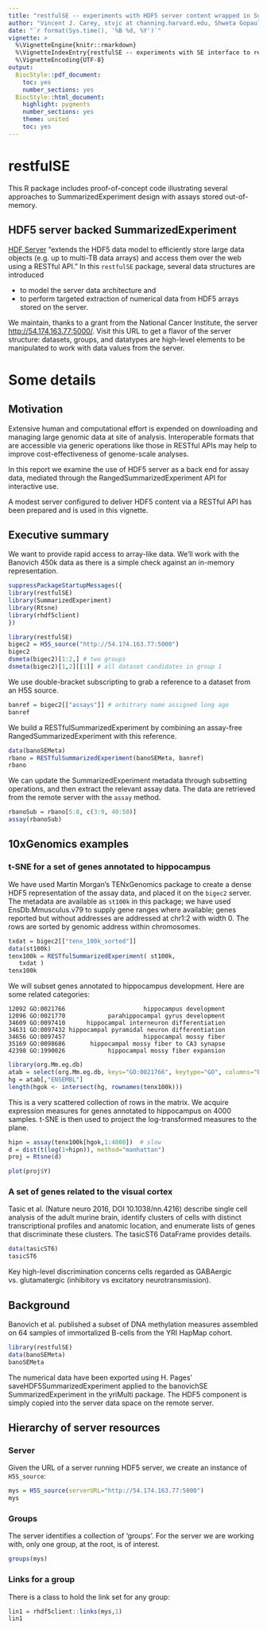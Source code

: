 ```yaml
---
title: "restfulSE -- experiments with HDF5 server content wrapped in SummarizedExperiment"
author: "Vincent J. Carey, stvjc at channing.harvard.edu, Shweta Gopaulakrishnan, reshg at channing.harvard.edu, Samuela Pollack, spollack at jimmy.harvard.edu"
date: "`r format(Sys.time(), '%B %d, %Y')`"
vignette: >
  %\VignetteEngine{knitr::rmarkdown}
  %\VignetteIndexEntry{restfulSE -- experiments with SE interface to remote HDF5}
  %\VignetteEncoding{UTF-8}
output:
  BiocStyle::pdf_document:
    toc: yes
    number_sections: yes
  BiocStyle::html_document:
    highlight: pygments
    number_sections: yes
    theme: united
    toc: yes
---
```


# restfulSE

This R package includes proof-of-concept code illustrating several approaches to SummarizedExperiment design with
assays stored out-of-memory.

## HDF5 server backed SummarizedExperiment

[HDF Server](https://support.hdfgroup.org/projects/hdfserver/) "extends the HDF5 data model to efficiently store large data objects (e.g. up to multi-TB data arrays) and access them over the web using a RESTful API."  In this `restfulSE` package,
several data structures are introduced 

- to model the server data architecture and 
- to perform targeted extraction of numerical data from HDF5 arrays stored on the server. 

We maintain, thanks to a grant from the National Cancer Institute,
the server [http://54.174.163.77:5000/](http://54.174.163.77:5000/).  Visit this URL to get a flavor of the
server structure: datasets, groups, and datatypes are high-level elements to be manipulated to work
with data values from the server.

# Some details

## Motivation

Extensive human and computational effort is expended on
downloading and managing large genomic data at site of analysis.
Interoperable formats that are accessible via generic operations
like those in RESTful APIs may help to improve cost-effectiveness
of genome-scale analyses.

In this report we examine the use of HDF5 server as a back end
for assay data, mediated through the RangedSummarizedExperiment API
for interactive use.

A modest server configured to deliver HDF5 content via a
RESTful API has been prepared and is used in this vignette.

## Executive summary

We want to provide rapid access to array-like data.  We'll work
with the Banovich 450k data as there is a simple check against
an in-memory representation.

```r
suppressPackageStartupMessages({
library(restfulSE)
library(SummarizedExperiment)
library(Rtsne)
library(rhdf5client)
})
```

```r
library(restfulSE)
bigec2 = H5S_source("http://54.174.163.77:5000")
bigec2
dsmeta(bigec2)[1:2,] # two groups
dsmeta(bigec2)[1,2][[1]] # all dataset candidates in group 1
```

We use double-bracket subscripting to grab a reference to a
dataset from an H5S source.
```r
banref = bigec2[["assays"]] # arbitrary name assigned long ago
banref
```

We build a RESTfulSummarizedExperiment by combining an assay-free
RangedSummarizedExperiment with this reference.
```r
data(banoSEMeta)
rbano = RESTfulSummarizedExperiment(banoSEMeta, banref)
rbano
```

We can update the SummarizedExperiment metadata 
through subsetting operations, and then extract the relevant
assay data.  The data are retrieved from the remote server
with the `assay` method.
```r
rbanoSub = rbano[5:8, c(3:9, 40:50)] 
assay(rbanoSub) 
```

## 10xGenomics examples

### t-SNE for a set of genes annotated to hippocampus

We have used Martin Morgan's TENxGenomics package
to create a dense HDF5 representation of the 
assay data, and placed it on the `bigec2` server.
The metadata are available as `st100k` in this package;
we have used EnsDb.Mmusculus.v79 to supply gene ranges
where available; genes reported but without addresses
are addressed at chr1:2 with width 0.  The rows
are sorted by genomic address within chromosomes.

```r
txdat = bigec2[["tenx_100k_sorted"]]
data(st100k)
tenx100k = RESTfulSummarizedExperiment( st100k, 
   txdat )
tenx100k
```

We will subset genes annotated to hippocampus development.
Here are some related categories:

```
12092 GO:0021766                      hippocampus development
12096 GO:0021770            parahippocampal gyrus development
34609 GO:0097410      hippocampal interneuron differentiation
34631 GO:0097432 hippocampal pyramidal neuron differentiation
34656 GO:0097457                      hippocampal mossy fiber
35169 GO:0098686       hippocampal mossy fiber to CA3 synapse
42398 GO:1990026            hippocampal mossy fiber expansion
```

```r
library(org.Mm.eg.db)
atab = select(org.Mm.eg.db, keys="GO:0021766", keytype="GO", columns="ENSEMBL")
hg = atab[,"ENSEMBL"]
length(hgok <- intersect(hg, rownames(tenx100k)))
```
This is a very scattered collection of rows in the matrix.  We
acquire expression measures for genes annotated to
hippocampus on 4000 samples.  t-SNE is then used to project
the log-transformed measures to the plane.
```r
hipn = assay(tenx100k[hgok,1:4000])  # slow
d = dist(t(log(1+hipn)), method="manhattan")
proj = Rtsne(d)
```
```r
plot(proj$Y)
```

### A set of genes related to the visual cortex

Tasic et al. (Nature neuro 2016, DOI 10.1038/nn.4216)
describe single cell analysis of the adult murine
brain, identify clusters of cells with distinct
transcriptional profiles and anatomic location,
and enumerate lists of genes that discriminate
these clusters.  The tasicST6 DataFrame provides
details.

```r
data(tasicST6)
tasicST6
```

Key high-level discrimination concerns cells regarded as
GABAergic vs. glutamatergic (inhibitory vs excitatory
neurotransmission).


   

## Background

Banovich et al. published a subset of DNA methylation measures
assembled on 64 samples of immortalized B-cells from the YRI HapMap cohort.

```r
library(restfulSE)
data(banoSEMeta)
banoSEMeta
```

The numerical data have been exported using H. Pages' 
saveHDF5SummarizedExperiment applied to the banovichSE
SummarizedExperiment in the yriMulti package.  The HDF5
component is simply copied into the server data space
on the remote server.  


## Hierarchy of server resources

### Server

Given the URL of a server running HDF5 server, we create
an instance of `H5S_source`:
```r
mys = H5S_source(serverURL="http://54.174.163.77:5000")
mys
```

### Groups

The server identifies a collection of 'groups'.  For the server
we are working with, only one group, at the root, is of interest.
```r
groups(mys)
```

### Links for a group

There is a class to hold the link set for any group:
```r
lin1 = rhdf5client::links(mys,1)
lin1
```

